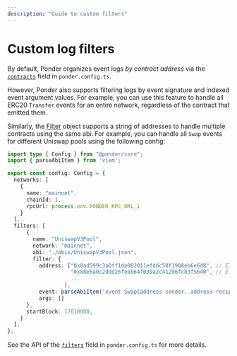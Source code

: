 ```yaml
---
description: "Guide to custom filters"
---
```



# Custom log filters

By default, Ponder organizes event logs _by contract address_ via the [`contracts`](/api-reference/ponder-config#contracts) field in `ponder.config.ts`.

However, Ponder also supports filtering logs by event signature and indexed event argument values. For example, you can use this feature to handle all ERC20 `Transfer` events for an entire network, regardless of the contract that emitted them.

Similarly, the [Filter](/api-reference/ponder-config#filter) object supports a string of addresses to handle multiple contracts using the same abi. For example, you can handle all `Swap` events for different Uniswap pools using the following config:

```ts filename="ponder.config.ts"
import type { Config } from "@ponder/core";
import { parseAbiItem } from 'viem';

export const config: Config = {
  networks: [
    {
      name: "mainnet",
      chainId: 1,
      rpcUrl: process.env.PONDER_RPC_URL_1
    }
  ],
  filters: [
      {
        name: "UniswapV3Pool",
        network: "mainnet",
        abi: "./abis/UniswapV3Pool.json",
        filter: {
          address: ["0x8ad599c3a0ff1de082011efddc58f1908eb6e6d8", // ETH-USDC 30bps
                    "0x88e6a0c2ddd26feeb64f039a2c41296fcb3f5640", // ETH-USDC 5bps
                    ...
                  ],
          event: parseAbiItem('event Swap(address sender, address recipient, int256 amount0, int256 amount1, uint160 sqrtPriceX96, uint128 liquidity, int24 tick)'),
          args: []
      },
      startBlock: 17610000,
    }
  ],
};
```

See the API of the [`filters`](/api-reference/ponder-config#filters) field in `ponder.config.ts` for more details.
